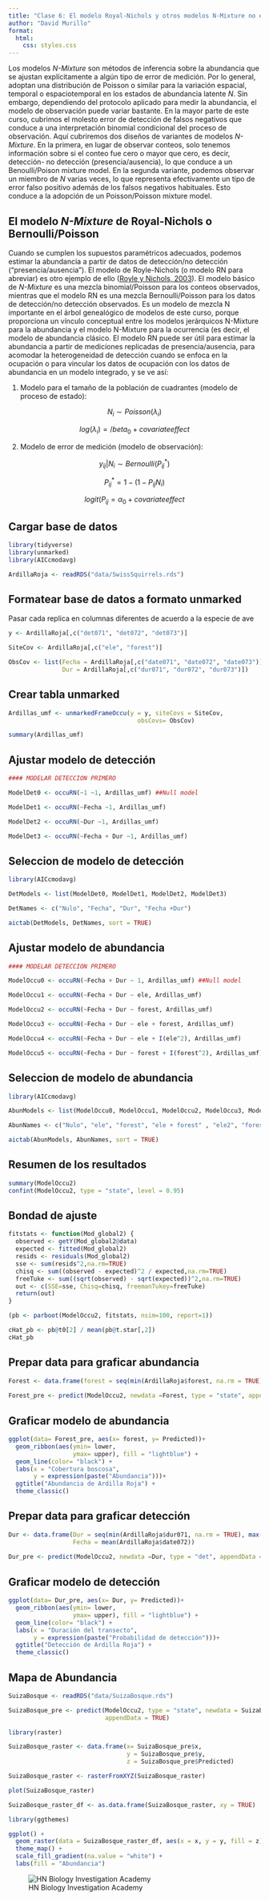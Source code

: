 ---
title: "Clase 6: El modelo Royal-Nichols y otros modelos N-Mixture no estándar"
author: "David Murillo"
format:
  html:
    css: styles.css
---

Los modelos *N-Mixture* son métodos de inferencia sobre la abundancia que se ajustan explícitamente a algún tipo de error de medición. Por lo general, adoptan una distribución de Poisson o similar para la variación espacial, temporal o espaciotemporal en los estados de abundancia latente *N*. Sin embargo, dependiendo del protocolo aplicado para medir la abundancia, el modelo de observación puede variar bastante. En la mayor parte de este curso, cubrimos el molesto error de detección de falsos negativos que conduce a una interpretación binomial condicional del proceso de observación. Aquí cubriremos dos diseños de variantes de modelos *N-Mixture*. En la primera, en lugar de observar conteos, solo tenemos información sobre si el conteo fue cero o mayor que cero, es decir, detección- no detección (presencia/ausencia), lo que conduce a un Benoulli/Poison mixture model. En la segunda variante, podemos observar un miembro de *N* varias veces, lo que representa efectivamente un tipo de error falso positivo además de los falsos negativos habituales. Esto conduce a la adopción de un Poisson/Poisson mixture model.



::: panel-tabset

## El modelo *N-Mixture* de Royal-Nichols o Bernoulli/Poisson

Cuando se cumplen los supuestos paramétricos adecuados, podemos estimar la abundancia a partir de datos de detección/no detección ("presencia/ausencia"). El modelo de Royle-Nichols (o modelo RN para abreviar) es otro ejemplo de ello ([Royle y Nichols, 2003]( https://doi.org/10.1890/0012-9658(2003)084[0777:EAFRPA]2.0.CO;2)). El modelo básico de *N-Mixture* es una mezcla binomial/Poisson para los conteos observados, mientras que el modelo RN es una mezcla Bernoulli/Poisson para los datos de detección/no detección observados. Es un modelo de mezcla N importante en el árbol genealógico de modelos de este curso, porque proporciona un vínculo conceptual entre los modelos jerárquicos N-Mixture para la abundancia y el modelo N-Mixture para la ocurrencia (es decir, el modelo de abundancia clásico. El modelo RN puede ser útil para estimar la abundancia a partir de mediciones replicadas de presencia/ausencia, para acomodar la heterogeneidad de detección cuando se enfoca en la ocupación o para vincular los datos de ocupación con los datos de abundancia en un modelo integrado, y se ve así:

1. Modelo para el tamaño de la población de cuadrantes (modelo de proceso de estado): 

$$N_i \sim Poisson(\lambda_i)$$

$$log(\lambda_i) = /beta_0 + covariate effect $$


2. Modelo de error de medición (modelo de observación): 

$$y_{ij}|N_i \sim Bernoulli(P^*_{ij})$$

$$P^*_{ij} = 1 - (1 - P_{ij}N_i)$$

$$logit(P_{ij} = \alpha_0 + covariate effect$$



## Cargar base de datos

```{r, warning=FALSE, message=FALSE}

library(tidyverse)
library(unmarked)
library(AICcmodavg)

ArdillaRoja <- readRDS("data/SwissSquirrels.rds")
```

## Formatear base de datos a formato unmarked

Pasar cada replica en columnas diferentes de acuerdo a la especie de ave

```{r}
y <- ArdillaRoja[,c("det071", "det072", "det073")]

SiteCov <- ArdillaRoja[,c("ele", "forest")]

ObsCov <- list(Fecha = ArdillaRoja[,c("date071", "date072", "date073")],
               Dur = ArdillaRoja[,c("dur071", "dur072", "dur073")])
```

## Crear tabla unmarked

```{r}

Ardillas_umf <- unmarkedFrameOccu(y = y, siteCovs = SiteCov, 
                                    obsCovs= ObsCov)

summary(Ardillas_umf)

```

## Ajustar modelo de detección  

```{r, warning=FALSE, message=FALSE}
#### MODELAR DETECCION PRIMERO

ModelDet0 <- occuRN(~1 ~1, Ardillas_umf) ##Null model

ModelDet1 <- occuRN(~Fecha ~1, Ardillas_umf)

ModelDet2 <- occuRN(~Dur ~1, Ardillas_umf)

ModelDet3 <- occuRN(~Fecha + Dur ~1, Ardillas_umf)
```

## Seleccion de modelo de detección 

```{r}
library(AICcmodavg)

DetModels <- list(ModelDet0, ModelDet1, ModelDet2, ModelDet3)

DetNames <- c("Nulo", "Fecha", "Dur", "Fecha +Dur")

aictab(DetModels, DetNames, sort = TRUE)
```

## Ajustar modelo de abundancia 

```{r, warning=FALSE, message=FALSE}
#### MODELAR DETECCION PRIMERO

ModelOccu0 <- occuRN(~Fecha + Dur ~ 1, Ardillas_umf) ##Null model

ModelOccu1 <- occuRN(~Fecha + Dur ~ ele, Ardillas_umf)

ModelOccu2 <- occuRN(~Fecha + Dur ~ forest, Ardillas_umf)

ModelOccu3 <- occuRN(~Fecha + Dur ~ ele + forest, Ardillas_umf)

ModelOccu4 <- occuRN(~Fecha + Dur ~ ele + I(ele^2), Ardillas_umf)

ModelOccu5 <- occuRN(~Fecha + Dur ~ forest + I(forest^2), Ardillas_umf)
```

## Seleccion de modelo de abundancia 

```{r}
library(AICcmodavg)

AbunModels <- list(ModelOccu0, ModelOccu1, ModelOccu2, ModelOccu3, ModelOccu4, ModelOccu5)

AbunNames <- c("Nulo", "ele", "forest", "ele + forest" , "ele2", "forest2")

aictab(AbunModels, AbunNames, sort = TRUE)
```

## Resumen de los resultados

```{r}
summary(ModelOccu2)
confint(ModelOccu2, type = "state", level = 0.95)
```

## Bondad de ajuste

```{r, warning=FALSE, message=FALSE}


fitstats <- function(Mod_global2) {
  observed <- getY(Mod_global2@data)
  expected <- fitted(Mod_global2)
  resids <- residuals(Mod_global2)
  sse <- sum(resids^2,na.rm=TRUE)
  chisq <- sum((observed - expected)^2 / expected,na.rm=TRUE)
  freeTuke <- sum((sqrt(observed) - sqrt(expected))^2,na.rm=TRUE)
  out <- c(SSE=sse, Chisq=chisq, freemanTukey=freeTuke)
  return(out)
}

(pb <- parboot(ModelOccu2, fitstats, nsim=100, report=1))


```

```{r}
cHat_pb <- pb@t0[2] / mean(pb@t.star[,2])
cHat_pb
```


## Prepar data para graficar abundancia 

```{r}
Forest <- data.frame(forest = seq(min(ArdillaRoja$forest, na.rm = TRUE), max(ArdillaRoja$forest, na.rm = TRUE), length.out = 100))
                                 
Forest_pre <- predict(ModelOccu2, newdata =Forest, type = "state", appendData = TRUE)

```

## Graficar modelo de abundancia

```{r}
ggplot(data= Forest_pre, aes(x= forest, y= Predicted))+
  geom_ribbon(aes(ymin= lower,
                  ymax= upper), fill = "lightblue") +
  geom_line(color= "black") +
  labs(x = "Cobertura boscosa", 
       y = expression(paste("Abundancia")))+
  ggtitle("Abundancia de Ardilla Roja") +
  theme_classic()
```

## Prepar data para graficar detección 

```{r}
Dur <- data.frame(Dur = seq(min(ArdillaRoja$dur071, na.rm = TRUE), max(ArdillaRoja$dur073, na.rm = TRUE), length.out = 100),
                  Fecha = mean(ArdillaRoja$date072))
                                 
Dur_pre <- predict(ModelOccu2, newdata =Dur, type = "det", appendData = TRUE)

```

## Graficar modelo de detección

```{r}
ggplot(data= Dur_pre, aes(x= Dur, y= Predicted))+
  geom_ribbon(aes(ymin= lower,
                  ymax= upper), fill = "lightblue") +
  geom_line(color= "black") +
  labs(x = "Duración del transecto", 
       y = expression(paste("Probabilidad de detección")))+
  ggtitle("Detección de Ardilla Roja") +
  theme_classic()
```


## Mapa de Abundancia

```{r}
SuizaBosque <- readRDS("data/SuizaBosque.rds")
```

```{r}
SuizaBosque_pre <- predict(ModelOccu2, type = "state", newdata = SuizaBosque,
                           appendData = TRUE)
```


```{r}
library(raster)

SuizaBosque_raster <- data.frame(x= SuizaBosque_pre$x,
                                 y = SuizaBosque_pre$y,
                                 z = SuizaBosque_pre$Predicted)

SuizaBosque_raster <- rasterFromXYZ(SuizaBosque_raster)

plot(SuizaBosque_raster)
```

```{r}
SuizaBosque_raster_df <- as.data.frame(SuizaBosque_raster, xy = TRUE)

library(ggthemes)

ggplot() +
  geom_raster(data = SuizaBosque_raster_df, aes(x = x, y = y, fill = z)) +
  theme_map() +
  scale_fill_gradient(na.value = "white") +
  labs(fill = "Abundancia")

```



:::

![HN Biology Investigation Academy](HN%20Cursos%20publicidad/HN%20Biology%20Inv%20large.jpg)
